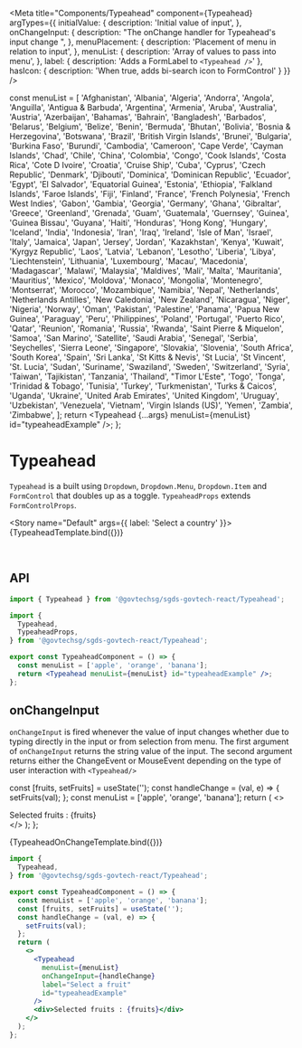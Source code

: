 
<Meta
  title="Components/Typeahead"
  component={Typeahead}
  argTypes={{
    initialValue: {
      description: 'Initial value of input',
    },
    onChangeInput: {
      description: "The onChange handler for Typeahead's input change ",
    },
    menuPlacement: {
      description: 'Placement of menu in relation to input',
    },
    menuList: {
      description: 'Array of values to pass into menu',
    },
    label: {
      description: 'Adds a FormLabel to `<Typeahead />`'
    },
    hasIcon: {
      description: 'When true, adds bi-search icon to FormControl'
    }
  }}
/>

  const menuList = [
    'Afghanistan',
    'Albania',
    'Algeria',
    'Andorra',
    'Angola',
    'Anguilla',
    'Antigua &amp; Barbuda',
    'Argentina',
    'Armenia',
    'Aruba',
    'Australia',
    'Austria',
    'Azerbaijan',
    'Bahamas',
    'Bahrain',
    'Bangladesh',
    'Barbados',
    'Belarus',
    'Belgium',
    'Belize',
    'Benin',
    'Bermuda',
    'Bhutan',
    'Bolivia',
    'Bosnia &amp; Herzegovina',
    'Botswana',
    'Brazil',
    'British Virgin Islands',
    'Brunei',
    'Bulgaria',
    'Burkina Faso',
    'Burundi',
    'Cambodia',
    'Cameroon',
    'Cape Verde',
    'Cayman Islands',
    'Chad',
    'Chile',
    'China',
    'Colombia',
    'Congo',
    'Cook Islands',
    'Costa Rica',
    'Cote D Ivoire',
    'Croatia',
    'Cruise Ship',
    'Cuba',
    'Cyprus',
    'Czech Republic',
    'Denmark',
    'Djibouti',
    'Dominica',
    'Dominican Republic',
    'Ecuador',
    'Egypt',
    'El Salvador',
    'Equatorial Guinea',
    'Estonia',
    'Ethiopia',
    'Falkland Islands',
    'Faroe Islands',
    'Fiji',
    'Finland',
    'France',
    'French Polynesia',
    'French West Indies',
    'Gabon',
    'Gambia',
    'Georgia',
    'Germany',
    'Ghana',
    'Gibraltar',
    'Greece',
    'Greenland',
    'Grenada',
    'Guam',
    'Guatemala',
    'Guernsey',
    'Guinea',
    'Guinea Bissau',
    'Guyana',
    'Haiti',
    'Honduras',
    'Hong Kong',
    'Hungary',
    'Iceland',
    'India',
    'Indonesia',
    'Iran',
    'Iraq',
    'Ireland',
    'Isle of Man',
    'Israel',
    'Italy',
    'Jamaica',
    'Japan',
    'Jersey',
    'Jordan',
    'Kazakhstan',
    'Kenya',
    'Kuwait',
    'Kyrgyz Republic',
    'Laos',
    'Latvia',
    'Lebanon',
    'Lesotho',
    'Liberia',
    'Libya',
    'Liechtenstein',
    'Lithuania',
    'Luxembourg',
    'Macau',
    'Macedonia',
    'Madagascar',
    'Malawi',
    'Malaysia',
    'Maldives',
    'Mali',
    'Malta',
    'Mauritania',
    'Mauritius',
    'Mexico',
    'Moldova',
    'Monaco',
    'Mongolia',
    'Montenegro',
    'Montserrat',
    'Morocco',
    'Mozambique',
    'Namibia',
    'Nepal',
    'Netherlands',
    'Netherlands Antilles',
    'New Caledonia',
    'New Zealand',
    'Nicaragua',
    'Niger',
    'Nigeria',
    'Norway',
    'Oman',
    'Pakistan',
    'Palestine',
    'Panama',
    'Papua New Guinea',
    'Paraguay',
    'Peru',
    'Philippines',
    'Poland',
    'Portugal',
    'Puerto Rico',
    'Qatar',
    'Reunion',
    'Romania',
    'Russia',
    'Rwanda',
    'Saint Pierre &amp; Miquelon',
    'Samoa',
    'San Marino',
    'Satellite',
    'Saudi Arabia',
    'Senegal',
    'Serbia',
    'Seychelles',
    'Sierra Leone',
    'Singapore',
    'Slovakia',
    'Slovenia',
    'South Africa',
    'South Korea',
    'Spain',
    'Sri Lanka',
    'St Kitts &amp; Nevis',
    'St Lucia',
    'St Vincent',
    'St. Lucia',
    'Sudan',
    'Suriname',
    'Swaziland',
    'Sweden',
    'Switzerland',
    'Syria',
    'Taiwan',
    'Tajikistan',
    'Tanzania',
    'Thailand',
    "Timor L'Este",
    'Togo',
    'Tonga',
    'Trinidad &amp; Tobago',
    'Tunisia',
    'Turkey',
    'Turkmenistan',
    'Turks &amp; Caicos',
    'Uganda',
    'Ukraine',
    'United Arab Emirates',
    'United Kingdom',
    'Uruguay',
    'Uzbekistan',
    'Venezuela',
    'Vietnam',
    'Virgin Islands (US)',
    'Yemen',
    'Zambia',
    'Zimbabwe',
  ];
  return <Typeahead {...args} menuList={menuList} id="typeaheadExample" />;
};

# Typeahead

`Typeahead` is a built using `Dropdown`, `Dropdown.Menu`, `Dropdown.Item` and  `FormControl` that doubles up as a toggle.
`TypeaheadProps` extends `FormControlProps`.

<Story name="Default" args={{ label: 'Select a country' }}>
  {TypeaheadTemplate.bind({})}
</Story>

<br />

## API

```jsx
import { Typeahead } from '@govtechsg/sgds-govtech-react/Typeahead'; 
```

<ArgsTable story="Default" />

```jsx
import {
  Typeahead,
  TypeaheadProps,
} from '@govtechsg/sgds-govtech-react/Typeahead';

export const TypeaheadComponent = () => {
  const menuList = ['apple', 'orange', 'banana'];
  return <Typeahead menuList={menuList} id="typeaheadExample" />;
};
```

## onChangeInput

`onChangeInput` is fired whenever the value of input changes whether due to typing directly in the input or from selection from menu.
The first argument of `onChangeInput` returns the string value of the input.
The second argument returns either the ChangeEvent or MouseEvent depending on the type of user interaction with `<Typeahead/>`

  const [fruits, setFruits] = useState('');
  const handleChange = (val, e) => {
    setFruits(val);
  };
  const menuList = ['apple', 'orange', 'banana'];
  return (
    <>
      <Typeahead
        menuList={menuList}
        onChangeInput={handleChange}
        label="Select a fruit"
        id="typeaheadExample"
      />
      <div>Selected fruits : {fruits}</div>
    </>
  );
};

<Story name="onChangeInput">{TypeaheadOnChangeTemplate.bind({})}</Story>

```jsx
import {
  Typeahead,
} from '@govtechsg/sgds-govtech-react/Typeahead';

export const TypeaheadComponent = () => {
  const menuList = ['apple', 'orange', 'banana'];
  const [fruits, setFruits] = useState('');
  const handleChange = (val, e) => {
    setFruits(val);
  };
  return (
    <>
      <Typeahead
        menuList={menuList}
        onChangeInput={handleChange}
        label="Select a fruit"
        id="typeaheadExample"
      />
      <div>Selected fruits : {fruits}</div>
    </>
  );
};
```
